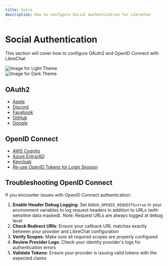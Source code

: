 ```yaml
---
title: Intro
description: How to configure Social Authentication for LibreChat
---
```


# Social Authentication

This section will cover how to configure OAuth2 and OpenID Connect with LibreChat

<div style={{ padding: "20px", display: "flex", justifyContent: "center", alignItems: "center", flexDirection: "column" }}>
  <div className="image-light-theme">
    <img src="https://github.com/danny-avila/LibreChat/assets/32828263/786fa525-73c4-4640-b4cf-91925ad8802e" style={{ width: "75%", height: "75%" }} alt="Image for Light Theme" />
  </div>

  <div className="image-dark-theme">
    <img src="https://github.com/danny-avila/LibreChat/assets/32828263/dddc34c6-9602-4177-89e8-4c0db01b0eac" style={{ width: "75%", height: "75%" }} alt="Image for Dark Theme" />
  </div>
</div>

## OAuth2
  - [Apple](/docs/configuration/authentication/OAuth2-OIDC/apple)
  - [Discord](/docs/configuration/authentication/OAuth2-OIDC/discord)
  - [Facebook](/docs/configuration/authentication/OAuth2-OIDC/facebook)
  - [GitHub](/docs/configuration/authentication/OAuth2-OIDC/github)
  - [Google](/docs/configuration/authentication/OAuth2-OIDC/google)
## OpenID Connect
  - [AWS Cognito](/docs/configuration/authentication/OAuth2-OIDC/aws)
  - [Azure Entra/AD](/docs/configuration/authentication/OAuth2-OIDC/azure)
  - [Keycloak](/docs/configuration/authentication/OAuth2-OIDC/keycloak)
  - [Re-use OpenID Tokens for Login Session](/docs/configuration/authentication/OAuth2-OIDC/token-reuse)

## Troubleshooting OpenID Connect

If you encounter issues with OpenID Connect authentication:

1. **Enable Header Debug Logging**: Set `DEBUG_OPENID_REQUESTS=true` in your environment variables to log request headers in addition to URLs (with sensitive data masked). Note: Request URLs are always logged at debug level
2. **Check Redirect URIs**: Ensure your callback URL matches exactly between your provider and LibreChat configuration
3. **Verify Scopes**: Make sure all required scopes are properly configured
4. **Review Provider Logs**: Check your identity provider's logs for authentication errors
5. **Validate Tokens**: Ensure your provider is issuing valid tokens with the expected claims